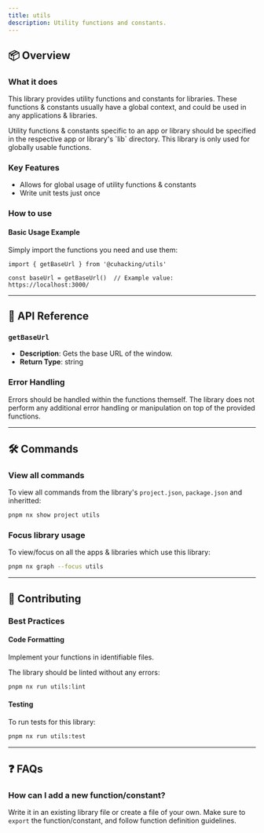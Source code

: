 ```yaml
---
title: utils
description: Utility functions and constants.
---
```


## 📦 Overview

### What it does

This library provides utility functions and constants for libraries. These functions & constants
usually have a global context, and could be used in any applications & libraries.

<Callout type="warn" title="Note on niche functions & constants">
  Utility functions & constants specific to an app or library should be specified in the respective
  app or library's `lib` directory. This library is only used for globally usable functions.
</Callout>

### Key Features

- Allows for global usage of utility functions & constants
- Write unit tests just once

### How to use

#### Basic Usage Example

Simply import the functions you need and use them:

```tsx
import { getBaseUrl } from '@cuhacking/utils'

const baseUrl = getBaseUrl()  // Example value: https://localhost:3000/
```

---

## 📖 API Reference

### `getBaseUrl`

- **Description**: Gets the base URL of the window.
- **Return Type**: string

### Error Handling

Errors should be handled within the functions themself. The library
does not perform any additional error handling or manipulation on top of the provided functions.

---

## 🛠️ Commands

### View all commands

To view all commands from the library's `project.json`, `package.json` and inheritted:
```sh title="Terminal"
pnpm nx show project utils
```

### Focus library usage

To view/focus on all the apps & libraries which use this library:
```sh title="Terminal"
pnpm nx graph --focus utils
```

---

## 📝 Contributing

### Best Practices

#### Code Formatting

Implement your functions in identifiable files.

The library should be linted without any errors:
```sh title="Terminal"
pnpm nx run utils:lint
```

#### Testing

To run tests for this library:
```sh title="Terminal"
pnpm nx run utils:test
```

---

## ❓ FAQs

### How can I add a new function/constant?

Write it in an existing library file or
create a file of your own. Make sure to `export` the function/constant,
and follow function definition guidelines.
